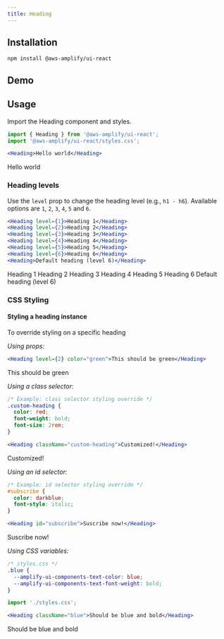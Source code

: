 ```yaml
---
title: Heading
---
```



## Installation

```
npm install @aws-amplify/ui-react
```

## Demo

<HeadingDemo />

## Usage

Import the Heading component and styles.

```jsx
import { Heading } from '@aws-amplify/ui-react';
import '@aws-amplify/ui-react/styles.css';

<Heading>Hello world</Heading>
```

<Heading>Hello world</Heading>

### Heading levels

Use the `level` prop to change the heading level (e.g., `h1 - h6`). Available options are `1`, `2`, `3`, `4`, `5` and `6`.

```jsx
<Heading level={1}>Heading 1</Heading>
<Heading level={2}>Heading 2</Heading>
<Heading level={3}>Heading 3</Heading>
<Heading level={4}>Heading 4</Heading>
<Heading level={5}>Heading 5</Heading>
<Heading level={6}>Heading 6</Heading>
<Heading>Default heading (level 6)</Heading>
```

<Heading level={1}>Heading 1</Heading>
<Heading level={2}>Heading 2</Heading>
<Heading level={3}>Heading 3</Heading>
<Heading level={4}>Heading 4</Heading>
<Heading level={5}>Heading 5</Heading>
<Heading level={6}>Heading 6</Heading>
<Heading>Default heading (level 6)</Heading>

### CSS Styling

#### Styling a heading instance
To override styling on a specific heading

*Using props:*
```jsx
<Heading level={2} color="green">This should be green</Heading>
```
<Heading level={2} color="green">This should be green</Heading>

*Using a class selector:*

```css
/* Example: class selector styling override */
.custom-heading {
  color: red;
  font-weight: bold;
  font-size: 2rem;
}
```
```jsx
<Heading className="custom-heading">Customized!</Heading>
```
<Heading className="custom-heading">Customized!</Heading>

*Using an id selector:*

```css
/* Example: id selector styling override */
#subscribe {
  color: darkblue;
  font-style: italic;
}
```
```jsx
<Heading id="subscribe">Suscribe now!</Heading>
```
<Heading id="subscribe">Suscribe now!</Heading>

*Using CSS variables:*

```css
/* styles.css */
.blue {
  --amplify-ui-components-text-color: blue;
  --amplify-ui-components-text-font-weight: bold;
}
```
```jsx
import './styles.css';

<Heading className="blue">Should be blue and bold</Heading>
```
<Heading className="blue">Should be blue and bold</Heading>
